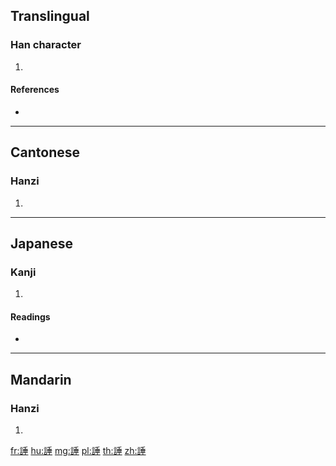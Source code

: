 {{character info/new}}
==Translingual==

===Han character===
{{Han char|rn=149|rad=言|as=08|sn=15|four=02614|canj=YRHJM}}

# {{defn|Han|sort=言08}}

====References====
* {{Han ref|kx=1167.130|dkj=35635|dj=1632.240|hdz=63986.110|uh=8AC8|ud=35528|bh=EBAA|bd=60330}}

----

==Cantonese==

===Hanzi===
{{yue-hanzi|jyut=|y=cheui4}}

# {{defn|lang=yue|sort=言08}}

----

==Japanese==

===Kanji===
{{ja-kanji|grade=|rs=言08}}

# {{defn|lang=ja|sort=言08}}

====Readings====
* {{ja-readings|on=[[すい]] (sui), [[ずい]] (zui), [[に]] (ni), [[ち]] (chi)|kun=[[かこつける]] (kakotsukeru)}}

----

==Mandarin==

===Hanzi===
{{cmn-hanzi|pin=[[zhuì]] ([[zhui4]])|wg=chui<sup>4</sup>}}

# {{defn|lang=cmn|sort=言08}}

[[fr:諈]]
[[hu:諈]]
[[mg:諈]]
[[pl:諈]]
[[th:諈]]
[[zh:諈]]